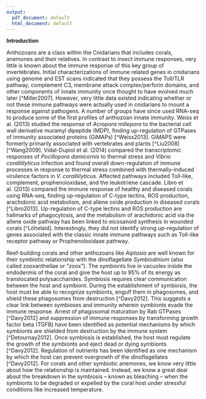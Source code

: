 ```yaml
---
output:
  pdf_document: default
  html_document: default
---
```

**Introduction**

Anthozoans are a class within the Cnidarians that includes corals, anemones and their relatives. In contrast to insect immune responses, very little is known about the immune response of this key group of invertebrates. Initial characterizations of immune related genes in cnidarians using genome and EST scans indicated that they possess the Toll/TLR pathway, complement C3, membrane attack complex/perforin domains, and other components of innate immunity once thought to have evolved much later [^Miller2007]. However, very little data existed indicating whether or not these immune pathways were actually used in cnidarians to mount a response against pathogens. A number of groups have since used RNA-seq to produce some of the first profiles of anthozoan innate immunity. Weiss et al. (2013) studied the response of *Acropora millepora* to the bacterial cell wall derivative muramyl dipeptide (MDP), finding up-regulation of GTPases of immunity associated proteins (GiMAPs) [^Weiss2013]. GiMAPS were formerly primarily associated with vertebrates and plants [^Liu2008] [^Wang2009]. Vidal-Dupiol et al. (2014) compared the transcriptomic responses of *Pocillopora damicornis* to thermal stress and *Vibrio coralliilyticus* Infection and found overall down-regulation of immune processes in response to thermal stress combined with thermally-induced virulence factors in *V. coralliilyticus.* Affected pathways included Toll-like, complement, prophenoloxidase, and the leukotriene cascade. Libro et al. (2013) compared the immune response of healthy and diseased corals using RNA-seq, finding up-regulation of C-type lectins, ROS production, arachidonic acid metabolism, and allene oxide production in diseased corals [^Libro2013]. Up-regulation of C-type lectins and ROS production are hallmarks of phagocytosis, and the metabolism of arachidonic acid via the allene oxide pathway has been linked to eicosanoid synthesis in wounded corals [^Lõhelaid]. Interestingly, they did not identify strong up-regulation of genes associated with the classic innate immune pathways such as Toll-like receptor pathway or Prophenoloxidase pathway.

Reef-building corals and other anthozoans like *Aiptasia* are well known for their symbiotic relationship with the dinoflagellate *Symbiodinium* (also called zooxanthellae or “zoox”). The symbionts live in vacuoles inside the endodermis of the coral and give the host up to 95% of its energy as translocated polysaccharides. Symbiosis requires clear communication between the host and symbiont. During the establishment of symbiosis, the host must be able to recognize symbionts, engulf them in phagosomes, and shield these phagosomes from destruction [^Davy2012]. This suggests a clear link between symbioses and immunity wherein symbionts evade the immune response. Arrest of phagosomal maturation by Rab GTPases [^Davy2012] and suppression of immune responses by transforming growth factor beta (TGFB) have been identified as potential mechanisms by which symbionts are shielded from destruction by the immune system [^Detournay2012]. Once symbiosis is established, the host must regulate the growth of the symbionts and eject dead or dying symbionts [^Davy2012]. Regulation of nutrients has been identified as one mechanism by which the host can prevent overgrowth of the dinoflagellates [^Davy2012]. For corals and other symbiotic anemones, we know very little about how the relationship is maintained. Instead, we know a great deal about the breakdown in the symbiosis – known as bleaching – when the symbionts to be degraded or expelled by the coral host under stressful conditions like increased temperature.

